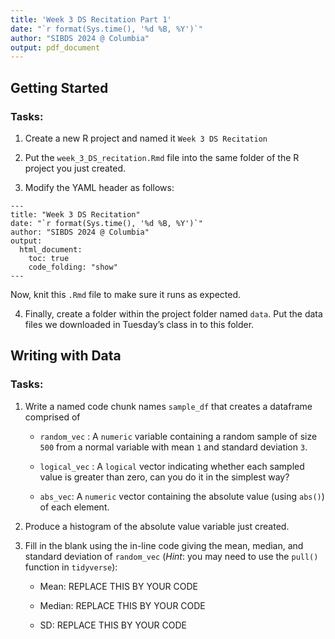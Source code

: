 ```yaml
---
title: 'Week 3 DS Recitation Part 1'
date: "`r format(Sys.time(), '%d %B, %Y')`"
author: "SIBDS 2024 @ Columbia"
output: pdf_document
---
```


## Getting Started

### Tasks:

1. Create a new R project and named it `Week 3 DS Recitation`

2. Put the `week_3_DS_recitation.Rmd` file into the same folder of the R project you just created. 

3. Modify the YAML header as follows:

```
---
title: "Week 3 DS Recitation"
date: "`r format(Sys.time(), '%d %B, %Y')`"
author: "SIBDS 2024 @ Columbia" 
output: 
  html_document:
    toc: true
    code_folding: "show"
---
```

   Now, knit this `.Rmd` file to make sure it runs as expected.

4. Finally, create a folder within the project folder named `data`. Put the data files we downloaded in Tuesday's class in to this folder. 

## Writing with Data

### Tasks:

  1. Write a named code chunk names `sample_df` that creates a dataframe comprised of
  
      * `random_vec` : A `numeric` variable containing a random sample of size `500` from a normal variable with mean `1` and standard deviation `3`.
    
      * `logical_vec` : A `logical` vector indicating whether each sampled value is greater than zero, can you do it in the simplest way?
    
      * `abs_vec`: A `numeric` vector containing the absolute value (using `abs()`) of each element. 
  

  
  2. Produce a histogram of the absolute value variable just created.
  


  3. Fill in the blank using the in-line code giving the mean, median, and standard deviation of `random_vec` (*Hint*: you may need to use the `pull()` function in `tidyverse`):
  
      * Mean: REPLACE THIS BY YOUR CODE
  
      * Median: REPLACE THIS BY YOUR CODE   
  
      * SD: REPLACE THIS BY YOUR CODE

  